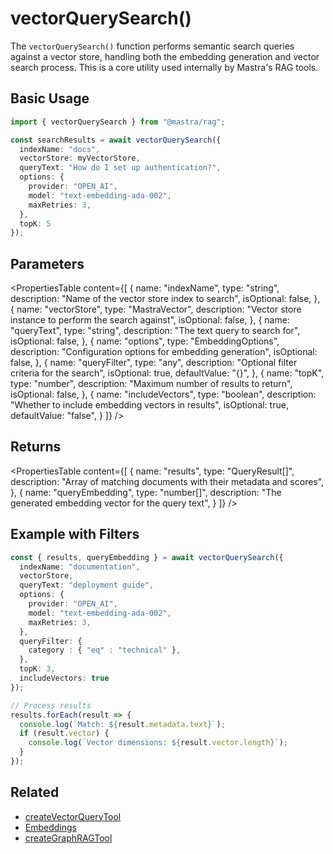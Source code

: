 # vectorQuerySearch()

The `vectorQuerySearch()` function performs semantic search queries against a vector store, handling both the embedding generation and vector search process. This is a core utility used internally by Mastra's RAG tools.

## Basic Usage

```typescript
import { vectorQuerySearch } from "@mastra/rag";

const searchResults = await vectorQuerySearch({
  indexName: "docs",
  vectorStore: myVectorStore,
  queryText: "How do I set up authentication?",
  options: {
    provider: "OPEN_AI",
    model: "text-embedding-ada-002",
    maxRetries: 3,
  },
  topK: 5
});
```

## Parameters

<PropertiesTable
  content={[
    {
      name: "indexName",
      type: "string",
      description: "Name of the vector store index to search",
      isOptional: false,
    },
    {
      name: "vectorStore",
      type: "MastraVector",
      description: "Vector store instance to perform the search against",
      isOptional: false,
    },
    {
      name: "queryText",
      type: "string",
      description: "The text query to search for",
      isOptional: false,
    },
    {
      name: "options",
      type: "EmbeddingOptions",
      description: "Configuration options for embedding generation",
      isOptional: false,
    },
    {
      name: "queryFilter",
      type: "any",
      description: "Optional filter criteria for the search",
      isOptional: true,
      defaultValue: "{}",
    },
    {
      name: "topK",
      type: "number",
      description: "Maximum number of results to return",
      isOptional: false,
    },
    {
      name: "includeVectors",
      type: "boolean",
      description: "Whether to include embedding vectors in results",
      isOptional: true,
      defaultValue: "false",
    }
  ]}
/>

## Returns

<PropertiesTable
  content={[
    {
      name: "results",
      type: "QueryResult[]",
      description: "Array of matching documents with their metadata and scores",
    },
    {
      name: "queryEmbedding",
      type: "number[]",
      description: "The generated embedding vector for the query text",
    }
  ]}
/>

## Example with Filters

```typescript
const { results, queryEmbedding } = await vectorQuerySearch({
  indexName: "documentation",
  vectorStore,
  queryText: "deployment guide",
  options: {
    provider: "OPEN_AI",
    model: "text-embedding-ada-002",
    maxRetries: 3,
  },
  queryFilter: {
    category : { "eq" : "technical" },
  },
  topK: 3,
  includeVectors: true
});

// Process results
results.forEach(result => {
  console.log(`Match: ${result.metadata.text}`);
  if (result.vector) {
    console.log(`Vector dimensions: ${result.vector.length}`);
  }
});
```

## Related

- [createVectorQueryTool](/reference/rag/vector-query-tool)
- [Embeddings](./embeddings)
- [createGraphRAGTool](./graph-rag) 